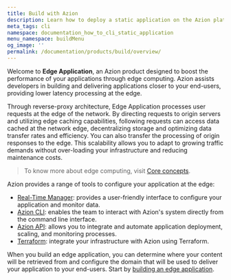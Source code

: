 ```yaml
---
title: Build with Azion
description: Learn how to deploy a static application on the Azion platform with Azion CLI.
meta_tags: cli
namespace: documentation_how_to_cli_static_application
menu_namespace: buildMenu
og_image: ''
permalink: /documentation/products/build/overview/
---
```


Welcome to **Edge Application**, an Azion product designed to boost the performance of your applications through edge computing. Azion assists developers in building and delivering applications closer to your end-users, providing lower latency processing at the edge.

Through reverse-proxy architecture, Edge Application processes user requests at the edge of the network. By directing requests to origin servers and utilizing edge caching capabilities, following requests can access data cached at the network edge, decentralizing storage and optimizing data transfer rates and efficiency. You can also transfer the processing of origin responses to the edge. This scalability allows you to adapt to growing traffic demands without over-loading your infrastructure and reducing maintenance costs.

> To know more about edge computing, visit [Core concepts](link_core_concepts).

Azion provides a range of tools to configure your application at the edge: 

- [Real-Time Manager](link_manager): provides a user-friendly interface to configure your application and monitor data.
- [Azion CLI](link_cli_doc): enables the team to interact with Azion's system directly from the command line interface.
- [Azion API](link_api_doc): allows you to integrate and automate application deployment, scaling, and monitoring processes.
- [Terraform](link_terraform_doc): integrate your infrastructure with Azion using Terraform.

When you build an edge application, you can determine where your content will be retrieved from and configure the domain that will be used to deliver your application to your end-users. Start by [building an edge application](link_build_with).
